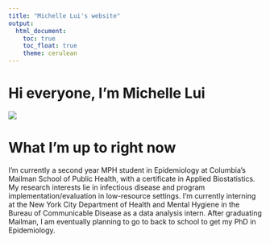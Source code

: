 ```yaml
---
title: "Michelle Lui's website"
output: 
  html_document:
    toc: true
    toc_float: true
    theme: cerulean
---
```


# Hi everyone, I'm Michelle Lui

![](images/portrait.JPEG)

# What I'm up to right now

I'm currently a second year MPH student in Epidemiology at Columbia's Mailman School of Public Health, with a certificate in Applied Biostatistics. My research interests lie in infectious disease and program implementation/evaluation in low-resource settings. I'm currently interning at the New York City Department of Health and Mental Hygiene in the Bureau of Communicable Disease as a data analysis intern. After graduating Mailman, I am eventually planning to go to back to school to get my PhD in Epidemiology.